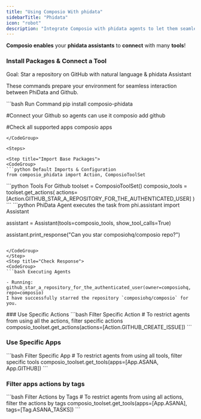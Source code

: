 ```yaml
---
title: "Using Composio With phidata"
sidebarTitle: "Phidata"
icon: "robot"
description: "Integrate Composio with phidata agents to let them seamlessly interact with external apps"
---
```


**Composio enables** your **phidata assistants** to **connect** with many **tools**!

### Install Packages & Connect a Tool

<Tip>
  Goal: Star a repository on GitHub with natural language & phidata Assistant
</Tip>

These commands prepare your environment for seamless interaction between PhiData and Github.

<CodeGroup>
  ```bash Run Command 
pip install composio-phidata

#Connect your Github so agents can use it
composio add github

#Check all supported apps
composio apps
  ```
</CodeGroup>

<Steps>

<Step title="Import Base Packages">
<CodeGroup>
  ```python Default Imports & Configuration
from composio_phidata import Action, ComposioToolSet
  ```
</CodeGroup>
</Step>
<Step title="Fetch all Github PhiData Tools via Composio">
<CodeGroup>
  ```python Tools For Github
toolset = ComposioToolSet()
composio_tools = toolset.get_actions(
    actions=[Action.GITHUB_STAR_A_REPOSITORY_FOR_THE_AUTHENTICATED_USER]
)
  ```
</CodeGroup>
</Step>
<Step title="Setup the Assistant and Execute the Task">
<CodeGroup>
  ```python PhiData Agent executes the task
from phi.assistant import Assistant

assistant = Assistant(tools=composio_tools, show_tool_calls=True)

assistant.print_response("Can you star composiohq/composio repo?")
  ```

</CodeGroup>
</Step>
<Step title="Check Response">
<CodeGroup>
  ```bash Executing Agents

- Running: github_star_a_repository_for_the_authenticated_user(owner=composiohq, repo=composio)
  I have successfully starred the repository `composiohq/composio` for you. 
  ```

</CodeGroup>

</Step>
</Steps>
### Use Specific Actions
<CodeGroup>
  ```bash Filter Specific Action
# To restrict agents from using all the actions, filter specific actions 
composio_toolset.get_actions(actions=[Action.GITHUB_CREATE_ISSUE])
  ```
</CodeGroup>

### Use Specific Apps

<CodeGroup>
  ```bash Filter Specific App 
# To restrict agents from using all tools, filter specific tools 
composio_toolset.get_tools(apps=[App.ASANA, App.GITHUB])
  ```
</CodeGroup>

### Filter apps actions by tags

<CodeGroup>
  ```bash Filter Actions by Tags 
# To restrict agents from using all actions, filter the actions by tags 
composio_toolset.get_tools(apps=[App.ASANA], tags=[Tag.ASANA_TASKS]) 
  ```
</CodeGroup>
